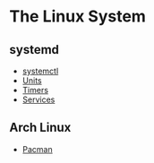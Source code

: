 = The Linux System =

== systemd ==
* [[systemctl]]
* [[Units]]
* [[Timers]]
* [[Services]]

== Arch Linux ==
* [[Pacman]]
